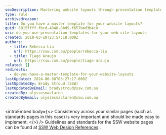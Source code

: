 ```yaml
---
seoDescription: Mastering website layouts through presentation templates enables consistent design across similar pages, streamlining user experience and enhancing overall brand identity.
type: rule
archivedreason:
title: Do you have a master template for your website layouts?
guid: 6815ffff-fbcd-4048-8bd9-f657b4d3b4c0
uri: do-you-use-presentation-templates-for-your-web-site-layouts
created: 2010-03-18T23:57:18.000Z
authors:
  - title: Rebecca Liu
    url: https://ssw.com.au/people/rebecca-liu
  - title: Tiago Araujo
    url: https://ssw.com.au/people/tiago-araujo
related: []
redirects:
  - do-you-have-a-master-template-for-your-website-layouts
lastUpdated: 2024-06-08T03:27:17.000Z
lastUpdatedBy: Brady Stroud [SSW]
lastUpdatedByEmail: bradystroud@ssw.com.au
createdBy: ulyssesmaclaren
createdByEmail: ulyssesmaclaren@ssw.com.au
---
```


<introEmbed
  body={<>
Consistency across your similar pages (such as standards pages in this case) is very important and should be made easy to implement.
  </>}
/>
Guidelines and standards for the SSW website pages can be found at [SSW Web Design References](https://www.ssw.com.au/ssw/company/Web-Reference.aspx) .
